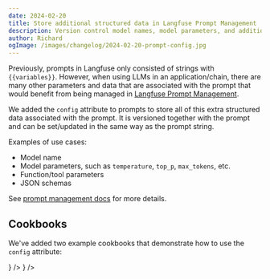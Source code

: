 ```yaml
---
date: 2024-02-20
title: Store additional structured data in Langfuse Prompt Management
description: Version control model names, model parameters, and additional json data in Langfuse Prompt Management.
author: Richard
ogImage: /images/changelog/2024-02-20-prompt-config.jpg
---
```



<ChangelogHeader />

Previously, prompts in Langfuse only consisted of strings with `{{variables}}`. However, when using LLMs in an application/chain, there are many other parameters and data that are associated with the prompt that would benefit from being managed in [Langfuse Prompt Management](/docs/prompts).

We added the `config` attribute to prompts to store all of this extra structured data associated with the prompt. It is versioned together with the prompt and can be set/updated in the same way as the prompt string.

Examples of use cases:

- Model name
- Model parameters, such as `temperature`, `top_p`, `max_tokens`, etc.
- Function/tool parameters
- JSON schemas

See [prompt management docs](/docs/prompts/get-started) for more details.

## Cookbooks

We've added two example cookbooks that demonstrate how to use the `config` attribute:


<Cards num={2}>
  <Cards.Card
    title="Example OpenAI Functions"
    href="/docs/prompts/example-openai-functions"
    icon={<FileCode />}
  />
  <Cards.Card
    title="Example Langchain (Python)"
    href="/docs/prompts/example-langchain"
    icon={<FileCode />}
  />
</Cards>
